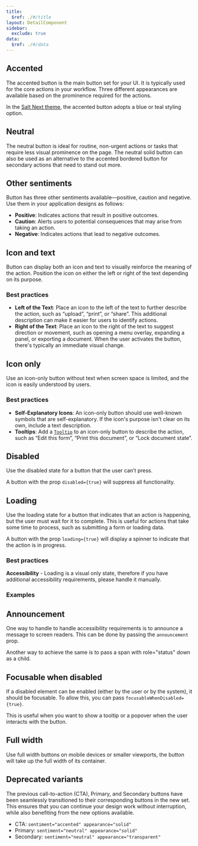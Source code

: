 ```yaml
---
title:
  $ref: ./#/title
layout: DetailComponent
sidebar:
  exclude: true
data:
  $ref: ./#/data
---
```


<LivePreviewControls>
  
<LivePreview componentName="button" exampleName="Accented">

## Accented

The accented button is the main button set for your UI. It is typically used for the core actions in your workflow. Three different appearances are available based on the prominence required for the actions.

In the [Salt Next theme](../../themes/index), the accented button adopts a blue or teal styling option.

</LivePreview>
  
<LivePreview componentName="button" exampleName="Neutral">

## Neutral

The neutral button is ideal for routine, non-urgent actions or tasks that require less visual prominence on the page. The neutral solid button can also be used as an alternative to the accented bordered button for secondary actions that need to stand out more.

</LivePreview>

<LivePreview componentName="button" exampleName="Sentiment">

## Other sentiments

Button has three other sentiments available—positive, caution and negative. Use them in your application designs as follows:

- **Positive**: Indicates actions that result in positive outcomes.
- **Caution**: Alerts users to potential consequences that may arise from taking an action.
- **Negative**: Indicates actions that lead to negative outcomes.

</LivePreview>
  
<LivePreview componentName="button" exampleName="IconAndText">

## Icon and text

Button can display both an icon and text to visually reinforce the meaning of the action. Position the icon on either the left or right of the text depending on its purpose.

### Best practices

- **Left of the Text**: Place an icon to the left of the text to further describe the action, such as “upload”, “print”, or “share”. This additional description can make it easier for users to identify actions.
- **Right of the Text**: Place an icon to the right of the text to suggest direction or movement, such as opening a menu overlay, expanding a panel, or exporting a document. When the user activates the button, there's typically an immediate visual change.

</LivePreview>

<LivePreview componentName="button" exampleName="IconOnly">

## Icon only

Use an icon-only button without text when screen space is limited, and the icon is easily understood by users.

### Best practices

- **Self-Explanatory Icons**: An icon-only button should use well-known symbols that are self-explanatory. If the icon's purpose isn't clear on its own, include a text description.
- **Tooltips**: Add a [`Tooltip`](../tooltip) to an icon-only button to describe the action, such as “Edit this form”, “Print this document”, or “Lock document state”.

</LivePreview>

<LivePreview componentName="button" exampleName="Disabled" >

## Disabled

Use the disabled state for a button that the user can’t press.

A button with the prop `disabled={true}` will suppress all functionality.

</LivePreview>

<LivePreview componentName="button" exampleName="Loading" >

## Loading

Use the loading state for a button that indicates that an action is happening, but the user must wait for it to complete. This is useful for actions that take some time to process, such as submitting a form or loading data.

A button with the prop `loading={true}` will display a spinner to indicate that the action is in progress.

### Best practices

**Accessibility** - Loading is a visual only state, therefore if you have additional accessibility requirements, please handle it manually.

</LivePreview>

### Examples

<LivePreview componentName="button" exampleName="UpdatePassword" />

## Announcement

<LivePreview componentName="button" exampleName="LoadingAnnouncementProp" >

One way to handle to handle accessibility requirements is to announce a message to screen readers. This can be done by passing the `announcement` prop.

</LivePreview>

<LivePreview componentName="button" exampleName="LoadingAnnouncementChild" >

Another way to achieve the same is to pass a span with role="status" down as a child.

</LivePreview>

<LivePreview componentName="button" exampleName="FocusableWhenDisabled" >

## Focusable when disabled

If a disabled element can be enabled (either by the user or by the system), it should be focusable. To allow this, you can pass `focusableWhenDisabled={true}`.

This is useful when you want to show a tooltip or a popover when the user interacts with the button.

</LivePreview>

<LivePreview componentName="button" exampleName="FullWidth" >

## Full width

Use full width buttons on mobile devices or smaller viewports, the button will take up the full width of its container.

</LivePreview>
  
<LivePreview componentName="button" exampleName="Deprecated">

## Deprecated variants

The previous call-to-action (CTA), Primary, and Secondary buttons have been seamlessly transitioned to their corresponding buttons in the new set. This ensures that you can continue your design work without interruption, while also benefiting from the new options available.

- CTA: `sentiment="accented" appearance="solid"`
- Primary: `sentiment="neutral" appearance="solid"`
- Secondary: `sentiment="neutral" appearance="transparent"`

</LivePreview>

</LivePreviewControls>
